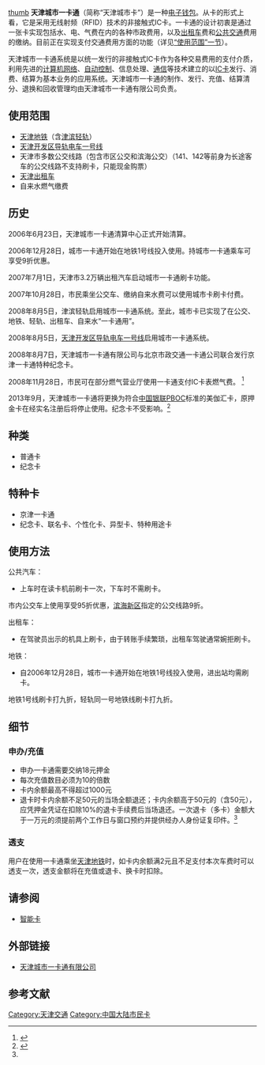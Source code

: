 [[文件:天津城市一卡通.jpg|thumb]]
'''天津城市一卡通'''（简称“天津城市卡”）是一种[[电子钱包|电子钱包]]。从卡的形式上看，它是采用无线射频（RFID）技术的非接触式IC卡。一卡通的设计初衷是通过一张卡实现包括水、电、气费在内的各种市政费用，以及[[出租车|出租车]]费和[[公共交通|公共交通]]费用的缴纳。目前正在实现支付交通费用方面的功能（详见[[#使用范围|“使用范围”一节]]）。

天津城市一卡通系统是以统一发行的非接触式IC卡作为各种交易费用的支付介质，利用先进的[[计算机网络|计算机网络]]、[[自动控制|自动控制]]、信息处理、[[通信|通信]]等技术建立的以[[IC卡|IC卡]]发行、消费、结算为基本业务的应用系统。天津城市一卡通的制作、发行、充值、结算清分、退换和回收管理均由天津城市一卡通有限公司负责。

==使用范围==
*[[天津地铁|天津地铁]]（含[[津滨轻轨|津滨轻轨]]）
*[[天津开发区导轨电车一号线|天津开发区导轨电车一号线]]
*天津市多数公交线路（包含市区公交和滨海公交）（141、142等前身为长途客车的公交线路不支持刷卡，只能现金购票）
*[[天津出租车|天津出租车]]
*自来水燃气缴费

== 历史 ==
2006年6月23日，天津城市一卡通清算中心正式开始清算。

2006年12月28日，城市一卡通开始在地铁1号线投入使用。持城市一卡通乘车可享受9折优惠。

2007年7月1日，天津市3.2万辆出租汽车启动城市一卡通刷卡功能。

2007年10月28日，市民乘坐公交车、缴纳自来水费可以使用城市卡刷卡付费。

2008年8月5日，津滨轻轨启用城市一卡通系统。至此，城市卡已实现了在公交、地铁、轻轨、出租车、自来水“一卡通用”。

2008年8月5日，[[天津开发区导轨电车一号线|天津开发区导轨电车一号线]]启用城市一卡通系统。

2008年8月7日，天津城市一卡通有限公司与北京市政交通一卡通公司联合发行京津一卡通特种纪念卡。

2008年11月28日，市民可在部分燃气营业厅使用一卡通支付IC卡表燃气费。
<ref name="#1">{{Cite web |url=http://www.tjykt.com/index.htm |title=天津城市一卡通有限公司 |access-date=2009-12-12 |archive-date=2010-02-02 |archive-url=https://web.archive.org/web/20100202065632/http://www.tjykt.com/index.htm |dead-url=yes }}</ref>

2013年9月，天津城市一卡通将更换为符合[[中国银联|中国银联]]PBOC标准的美伽汇卡，原押金卡在经实名注册后将停止使用。纪念卡不受影响。<ref>{{Cite web |url=http://www.tianjinwe.com/tianjin/tjcj/201307/t20130719_378544.html |title=天津城市卡换美伽汇卡 一个身份证最多注册5张卡 |access-date=2013-08-24 |archive-date=2013-09-20 |archive-url=https://web.archive.org/web/20130920025342/http://www.tianjinwe.com/tianjin/tjcj/201307/t20130719_378544.html |dead-url=no }}</ref>

==种类==
*普通卡
*纪念卡

==特种卡==
*京津一卡通
*纪念卡、联名卡、个性化卡、异型卡、特种用途卡

==使用方法==
公共汽车：
*上车时在读卡机前刷卡一次，下车时不需刷卡。
市内公交车上使用享受95折优惠，[[滨海新区|滨海新区]]指定的公交线路9折。

出租车：
*在驾驶员出示的机具上刷卡，由于转账手续繁琐，出租车驾驶通常婉拒刷卡。

地铁：
*自2006年12月28日，城市一卡通开始在地铁1号线投入使用，进出站均需刷卡。
地铁1号线刷卡打九折，轻轨同一号地铁线刷卡打九折。

==细节==
===申办/充值===
*申办一卡通需要交纳18元押金
*每次充值数目必须为10的倍数
*卡内余额最高不得超过1000元
*退卡时卡内余额不足50元的当场全额退还；卡内余额高于50元的（含50元），应凭押金凭证在扣除10%的退卡手续费后当场退还。一次退卡（多卡）金额大于一万元的须提前两个工作日与窗口预约并提供经办人身份证复印件。<ref name="#1"/>

===透支===
用户在使用一卡通乘坐[[天津地铁|天津地铁]]时，如卡内余额满2元且不足支付本次车费时可以透支一次，透支金额将在充值或退卡、换卡时扣除。

== 请参阅 ==
* [[智能卡|智能卡]]

== 外部链接 ==
*  [https://web.archive.org/web/20150223225832/http://www.tjykt.com/index.html 天津城市一卡通有限公司]

==参考文献==
<div class="references-small">
<references />
</div>

{{中国内地及港澳电子票证}}

[[Category:天津交通|Category:天津交通]]
[[Category:中国大陆市民卡|Category:中国大陆市民卡]]